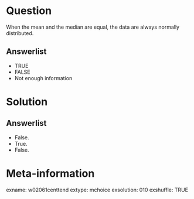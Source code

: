 Question
========
When the mean and the median are equal, the data are always normally distributed.

Answerlist
----------
* TRUE
* FALSE
* Not enough information


Solution
========

Answerlist
----------
* False.
* True.
* False.


Meta-information
================
exname: w02061centtend
extype: mchoice
exsolution: 010
exshuffle: TRUE